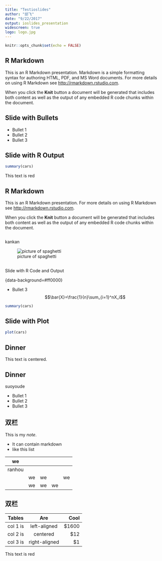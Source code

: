 ```yaml
---
title: "Testioslides" 
author: "邱飞"
date: "9/22/2017"
output: ioslides_presentation
widescreen: true
logo: logo.jpg
---
```


```r
knitr::opts_chunk$set(echo = FALSE)
```

## R Markdown 

This is an R Markdown presentation. Markdown is a simple formatting syntax for authoring HTML, PDF, and MS Word documents. For more details on using R Markdown see <http://rmarkdown.rstudio.com>.

When you click the **Knit** button a document will be generated that includes both content as well as the output of any embedded R code chunks within the document.

## Slide with Bullets

- Bullet 1
- Bullet 2
- Bullet 3

## Slide with R Output

```r
summary(cars)
```

<div class="red2">
This text is red
</div>


## R Markdown

This is an R Markdown presentation.  For more details on using R Markdown see <http://rmarkdown.rstudio.com>.

When you click the **Knit** button a document will be generated that includes both content as well as the output of any embedded R code chunks within the document.

## {data-background="01-financial-holding.jpg"}

kankan

![picture of spaghetti](01-financial-holding.jpg)


##  {data-background=#ff0000}

Slide with R Code and Output

{data-background=#ff0000}


- Bullet 3 $$\bar{X}=\frac{1}{n}\sum_{i=1}^nX_i$$

```r
summary(cars)
```

## Slide with Plot

```r
plot(cars)
```

## Dinner {.flexbox .vcenter}

<div class="centered">
This text is centered.
</div>

## Dinner 

<div class="columns-2">
  suoyoude

  - Bullet 1
  - Bullet 2
  - Bullet 3
</div>


## 双栏

<div class="notes">
This is my *note*.

- It can contain markdown
- like this list

</div>


| we     |    |    |    |    |
|--------|----|----|----|----|
| ranhou |    |    |    |    |
|        | we | we |    | we |
|        | we | we | we |    |

## 双栏

| Tables   |      Are      |  Cool |
|----------|:-------------:|------:|
| col 1 is |  left-aligned | $1600 |
| col 2 is |    centered   |   $12 |
| col 3 is | right-aligned |    $1 |

<div class="red2">
This text is red
</div>

